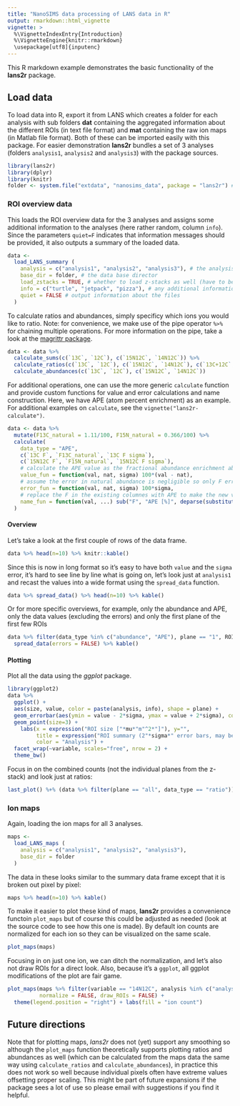 ```yaml
---
title: "NanoSIMS data processing of LANS data in R"
output: rmarkdown::html_vignette
vignette: >
  %\VignetteIndexEntry{Introduction}
  %\VignetteEngine{knitr::rmarkdown}
  \usepackage[utf8]{inputenc}
---
```


This R markdown example demonstrates the basic functionality of the **lans2r** package. 

## Load data

To load data into R, export it from LANS which creates a folder for each analysis with sub folders **dat** containing the aggregated information about the different ROIs (in text file format) and **mat** containing the raw ion maps (in Matlab file format). Both of these can be imported easily with this package. For easier demonstration **lans2r** bundles a set of 3 analyses (folders `analysis1`, `analysis2` and `analysis3`) with the package sources.

```r
library(lans2r)
library(dplyr)
library(knitr)
folder <- system.file("extdata", "nanosims_data", package = "lans2r") # data base directory
```

### ROI overview data

This loads the ROI overview data for the 3 analyses and assigns some additional information to the analyses (here rather random, column `info`). Since the parameters `quiet=F` indicates that information messages should be provided, it also outputs a summary of the loaded data.

```r
data <- 
  load_LANS_summary (
    analysis = c("analysis1", "analysis2", "analysis3"), # the analysis folders
    base_dir = folder, # the data base director
    load_zstacks = TRUE, # whether to load z-stacks as well (have to be exported from LANS!)
    info = c("turtle", "jetpack", "pizza"), # any additional information about the analyses
    quiet = FALSE # output information about the files
  ) 
```

To calculate ratios and abundances, simply specificy which ions you would like to ratio. Note: for convenience, we make use of the pipe operator `%>%` for chaining multiple operations. For more information on the pipe, take a look at the [magrittr package](https://CRAN.R-project.org/package=magrittr). 

```r
data <- data %>% 
  calculate_sums(c(`13C`, `12C`), c(`15N12C`, `14N12C`)) %>% 
  calculate_ratios(c(`13C`, `12C`), c(`15N12C`, `14N12C`), c(`13C+12C`, `15N12C+14N12C`)) %>% 
  calculate_abundances(c(`13C`, `12C`), c(`15N12C`, `14N12C`)) 
```

For additional operations, one can use the more generic `calculate` function and provide custom functions for value and error calculations and name construction. Here, we have APE (atom percent enrichment) as an example. For additional examples on `calculate`, see the `vignette("lans2r-calculate")`.

```r
data <- data %>% 
  mutate(F13C_natural = 1.11/100, F15N_natural = 0.366/100) %>% 
  calculate(
    data_type = "APE",
    c(`13C F`, `F13C_natural`, `13C F sigma`), 
    c(`15N12C F`, `F15N_natural`, `15N12C F sigma`),
    # calculate the APE value as the fractional abundance enrichment above natural
    value_fun = function(val, nat, sigma) 100*(val - nat),
    # assume the error in natural abundance is negligible so only F error propagates
    error_fun = function(val, nat, sigma) 100*sigma,
    # replace the F in the existing columnes with APE to make the new variable
    name_fun = function(val, ...) sub("F", "APE [%]", deparse(substitute(val)))
  )
```


#### Overview

Let's take a look at the first couple of rows of the data frame.

```r
data %>% head(n=10) %>% knitr::kable()
```

Since this is now in long format so it's easy to have both `value` and the `sigma` error, it's hard to see line by line what is going on, let's look just at `analysis1` and recast the values into a wide format using the `spread_data` function.

```r
data %>% spread_data() %>% head(n=10) %>% kable()
```

Or for more specific overviews, for example, only the abundance and APE, only the data values (excluding the errors) and only the first plane of the first few ROIs

```r
data %>% filter(data_type %in% c("abundance", "APE"), plane == "1", ROI < 4) %>% 
  spread_data(errors = FALSE) %>% kable()
```

#### Plotting

Plot all the data using the *ggplot* package.

```r
library(ggplot2)
data %>% 
  ggplot() +
  aes(size, value, color = paste(analysis, info), shape = plane) + 
  geom_errorbar(aes(ymin = value - 2*sigma, ymax = value + 2*sigma), colour="black", width = 0) +
  geom_point(size=3) + 
    labs(x = expression("ROI size ["*mu*"m"^2*"]"), y="", 
         title = expression("ROI summary (2"*sigma*" error bars, may be smaller than symbols)"),
         color = "Analysis") + 
  facet_wrap(~variable, scales="free", nrow = 2) + 
  theme_bw()
```

Focus in on the combined counts (not the individual planes from the z-stack) and look just at ratios:

```r
last_plot() %+% (data %>% filter(plane == "all", data_type == "ratio"))
```

### Ion maps

Again, loading the ion maps for all 3 analyses.

```r
maps <- 
  load_LANS_maps (
    analysis = c("analysis1", "analysis2", "analysis3"),
    base_dir = folder
  ) 
```

The data in these looks similar to the summary data frame except that it is broken out pixel by pixel:

```r
maps %>% head(n=10) %>% kable()
```

To make it easier to plot these kind of maps, **lans2r** provides a convenience functoin `plot_maps` but of course this could be adjusted as needed (look at the source code to see how this one is made). By default ion counts are normalized for each ion so they can be visualized on the same scale. 

```r
plot_maps(maps)
```

Focusing in on just one ion, we can ditch the normalization, and let's also not draw ROIs for a direct look. Also, because it's a `ggplot`, all ggplot modifications of the plot are fair game.

```r
plot_maps(maps %>% filter(variable == "14N12C", analysis %in% c("analysis1", "analysis2")), 
          normalize = FALSE, draw_ROIs = FALSE) + 
  theme(legend.position = "right") + labs(fill = "ion count")
```

## Future directions

Note that for plotting maps, *lans2r* does not (yet) support any smoothing so although the `plot_maps` function theoretically supports plotting ratios and abundances as well (which can be calculated from the maps data the same way using `calculate_ratios` and `calculate_abundances`), in practice this does not work so well because individual pixels often have extreme values offsetting proper scaling. This might be part of future expansions if the package sees a lot of use so please email with suggestions if you find it helpful.

